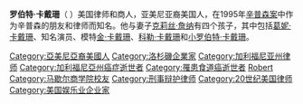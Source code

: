 {{Unreferenced|time=2020-10-28T09:18:17+00:00}}
'''罗伯特·卡戴珊'''（{{lang-en|Robert George Kardashian}} {{bd|1944年|2月22日|2003年|9月30日|catIdx=Kardashian}}）美国律师和商人，亚美尼亚裔美国人，在1995年[[辛普森案|辛普森案]]中作为辛普森的朋友和律师而知名。他与妻子[[克莉丝·詹纳|克莉丝·詹纳]]有四个孩子，其中包括[[葛妮·卡戴珊|葛妮·卡戴珊]]、知名演员、模特[[金·卡戴珊|金·卡戴珊]]、[[科勒·卡戴珊|科勒·卡戴珊]]和[[小罗伯特·卡戴珊|小罗伯特·卡戴珊]]。


{{Authority control}}
{{DEFAULTSORT: Kardashian, Robert}}
[[Category:亞美尼亞裔美國人|Category:亞美尼亞裔美國人]]
[[Category:洛杉磯企業家|Category:洛杉磯企業家]]
[[Category:加利福尼亚州律师|Category:加利福尼亚州律师]]
[[Category:加利福尼亞州癌症逝世者|Category:加利福尼亞州癌症逝世者]]
[[Category:罹患食道癌逝世者|Category:罹患食道癌逝世者]]
[[Category:卡戴珊家族|Robert]]
[[Category:马歇尔商学院校友|Category:马歇尔商学院校友]]
[[Category:刑事辩护律师|Category:刑事辩护律师]]
[[Category:20世纪美国律师|Category:20世纪美国律师]]
[[Category:美国娱乐业企业家|Category:美国娱乐业企业家]]